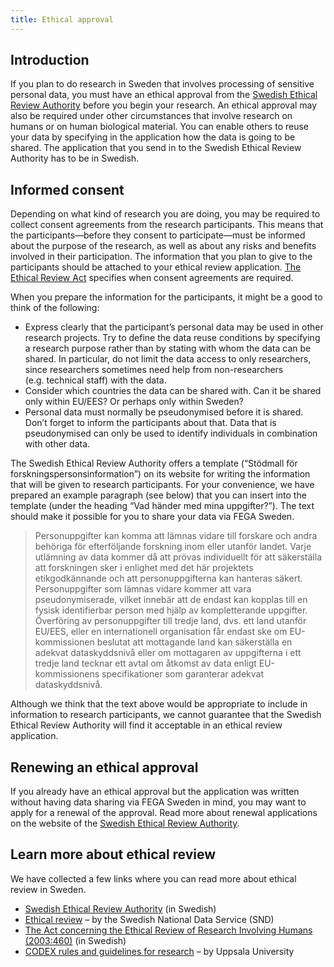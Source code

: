 ```yaml
---
title: Ethical approval
---
```


## Introduction

If you plan to do research in Sweden that involves processing of
sensitive personal data, you must have an ethical approval from the
[Swedish Ethical Review Authority](https://etikprovningsmyndigheten.se/)
before you begin your research. An ethical approval may also be required
under other circumstances that involve research on humans or on human
biological material. You can enable others to reuse your data by
specifying in the application how the data is going to be shared. The
application that you send in to the Swedish Ethical Review Authority has
to be in Swedish.

## Informed consent

Depending on what kind of research you are doing, you may be required to
collect consent agreements from the research participants. This means
that the participants---before they consent to participate---must be
informed about the purpose of the research, as well as about any risks
and benefits involved in their participation. The information that you
plan to give to the participants should be attached to your ethical
review application. [The Ethical Review
Act](https://www.riksdagen.se/sv/dokument-lagar/dokument/svensk-forfattningssamling/lag-2003460-om-etikprovning-av-forskning-som_sfs-2003-460)
specifies when consent agreements are required.

When you prepare the information for the participants, it might be a
good to think of the following:

-   Express clearly that the participant's personal data may be used in
    other research projects. Try to define the data reuse conditions by
    specifying a research purpose rather than by stating with whom the
    data can be shared. In particular, do not limit the data access to
    only researchers, since researchers sometimes need help from
    non-researchers (e.g. technical staff) with the data.
-   Consider which countries the data can be shared with. Can it be
    shared only within EU/EES? Or perhaps only within Sweden?
-   Personal data must normally be pseudonymised before it is shared.
    Don't forget to inform the participants about that. Data that is
    pseudonymised can only be used to identify individuals in
    combination with other data.

The Swedish Ethical Review Authority offers a template ("Stödmall för
forskningspersonsinformation") on its website for writing the
information that will be given to research participants. For your
convenience, we have prepared an example paragraph (see below) that you
can insert into the template (under the heading "Vad händer med mina
uppgifter?"). The text should make it possible for you to share your
data via FEGA Sweden.

> Personuppgifter kan komma att lämnas vidare till forskare och andra
> behöriga för efterföljande forskning inom eller utanför landet. Varje
> utlämning av data kommer då att prövas individuellt för att
> säkerställa att forskningen sker i enlighet med det här projektets
> etikgodkännande och att personuppgifterna kan hanteras säkert.
> Personuppgifter som lämnas vidare kommer att vara pseudonymiserade,
> vilket innebär att de endast kan kopplas till en fysisk identifierbar
> person med hjälp av kompletterande uppgifter. Överföring av
> personuppgifter till tredje land, dvs. ett land utanför EU/EES, eller
> en internationell organisation får endast ske om EU-kommissionen
> beslutat att mottagande land kan säkerställa en adekvat dataskyddsnivå
> eller om mottagaren av uppgifterna i ett tredje land tecknar ett avtal
> om åtkomst av data enligt EU-kommissionens specifikationer som
> garanterar adekvat dataskyddsnivå.

::: callout-note
Although we think that the text above would be appropriate to include in
information to research participants, we cannot guarantee that the
Swedish Ethical Review Authority will find it acceptable in an ethical
review application.
:::

## Renewing an ethical approval

If you already have an ethical approval but the application was written
without having data sharing via FEGA Sweden in mind, you may want to
apply for a renewal of the approval. Read more about renewal
applications on the website of the [Swedish Ethical Review
Authority](https://etikprovningsmyndigheten.se/).

## Learn more about ethical review

We have collected a few links where you can read more about ethical
review in Sweden.

-   [Swedish Ethical Review
    Authority](https://etikprovningsmyndigheten.se/) (in Swedish)
-   [Ethical
    review](https://snd.gu.se/en/manage-data/plan/ethical-review) -- by
    the Swedish National Data Service (SND)
-   [The Act concerning the Ethical Review of Research Involving Humans
    (2003:460)](https://www.riksdagen.se/sv/dokument-lagar/dokument/svensk-forfattningssamling/lag-2003460-om-etikprovning-av-forskning-som_sfs-2003-460)
    (in Swedish)
-   [CODEX rules and guidelines for
    research](https://codex.uu.se/?languageId=1) -- by Uppsala
    University
